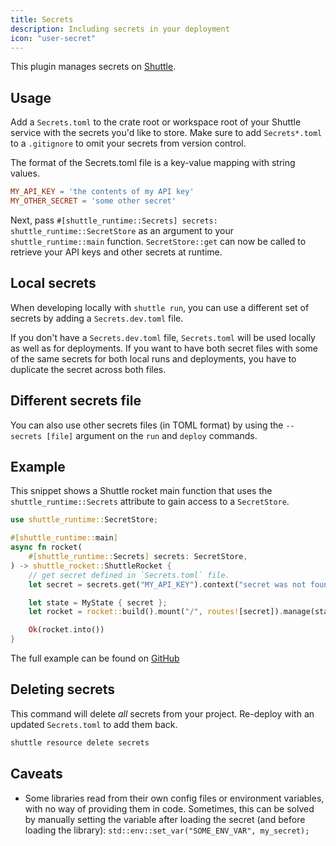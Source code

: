```yaml
---
title: Secrets
description: Including secrets in your deployment
icon: "user-secret"
---
```


This plugin manages secrets on [Shuttle](https://www.shuttle.dev).

## Usage

Add a `Secrets.toml` to the crate root or workspace root of your Shuttle service with the secrets you'd like to store.
Make sure to add `Secrets*.toml` to a `.gitignore` to omit your secrets from version control.

The format of the Secrets.toml file is a key-value mapping with string values.

```toml
MY_API_KEY = 'the contents of my API key'
MY_OTHER_SECRET = 'some other secret'
```

Next, pass `#[shuttle_runtime::Secrets] secrets: shuttle_runtime::SecretStore` as an argument to your `shuttle_runtime::main` function.
`SecretStore::get` can now be called to retrieve your API keys and other secrets at runtime.

## Local secrets

When developing locally with `shuttle run`, you can use a different set of secrets by adding a `Secrets.dev.toml` file.

If you don't have a `Secrets.dev.toml` file, `Secrets.toml` will be used locally as well as for deployments.
If you want to have both secret files with some of the same secrets for both local runs and deployments, you have to duplicate the secret across both files.

## Different secrets file

You can also use other secrets files (in TOML format) by using the `--secrets [file]` argument on the `run` and `deploy` commands.

## Example

This snippet shows a Shuttle rocket main function that uses the `shuttle_runtime::Secrets` attribute to gain access to a `SecretStore`.

```rust main.rs
use shuttle_runtime::SecretStore;

#[shuttle_runtime::main]
async fn rocket(
    #[shuttle_runtime::Secrets] secrets: SecretStore,
) -> shuttle_rocket::ShuttleRocket {
    // get secret defined in `Secrets.toml` file.
    let secret = secrets.get("MY_API_KEY").context("secret was not found")?;

    let state = MyState { secret };
    let rocket = rocket::build().mount("/", routes![secret]).manage(state);

    Ok(rocket.into())
}
```

The full example can be found on [GitHub](https://github.com/shuttle-hq/shuttle-examples/tree/main/rocket/secrets)

## Deleting secrets

This command will delete *all* secrets from your project.
Re-deploy with an updated `Secrets.toml` to add them back.

```bash
shuttle resource delete secrets
```

## Caveats

- Some libraries read from their own config files or environment variables,
  with no way of providing them in code. Sometimes, this can be solved by
  manually setting the variable after loading the secret (and before loading the library):
  `std::env::set_var("SOME_ENV_VAR", my_secret);`
